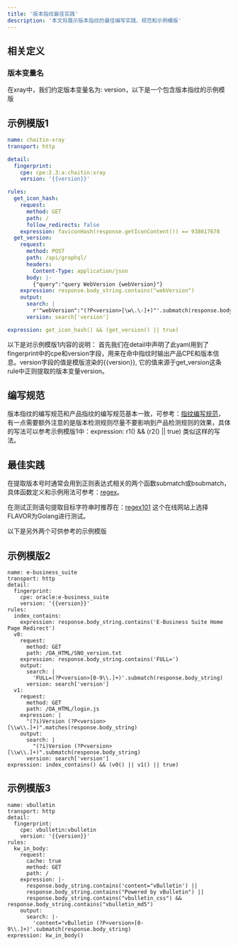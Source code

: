 ```yaml
---
title: '版本指纹最佳实践'
description: '本文将展示版本指纹的最佳编写实践、规范和示例模版'
---
```


## 相关定义

### 版本变量名
在xray中，我们约定版本变量名为: version，以下是一个包含版本指纹的示例模版


## 示例模版1
```yaml
name: chaitin-xray
transport: http

detail:
  fingerprint:
    cpe: cpe:2.3:a:chaitin:xray
    version: '{{version}}'

rules:
  get_icon_hash:
    request:
      method: GET
      path: /
      follow_redirects: false
    expression: faviconHash(response.getIconContent()) == 938617678
  get_version:
    request:
      method: POST
      path: /api/graphql/
      headers:
        Content-Type: application/json
      body: |-
        {"query":"query WebVersion {webVersion}"}
    expression: response.body_string.contains("webVersion")
    output:
      search: |
        r'"webVersion":"(?P<version>[\w\.\-]+)"'.submatch(response.body_string)
      version: search['version']

expression: get_icon_hash() && (get_version() || true)

```
以下是对示例模版1内容的说明：
首先我们在detail中声明了此yaml用到了fingerprint中的cpe和version字段，用来在命中指纹时输出产品CPE和版本信息。version字段的值是模版渲染的{{version}}, 
它的值来源于get_version这条rule中正则提取的版本变量version。


## 编写规范
版本指纹的编写规范和产品指纹的编写规范基本一致，可参考：[指纹编写规范](https://docs.xray.cool/plugins/practice/finger/Practice#prepare-a-specification)，
有一点需要额外注意的是版本检测规则尽量不要影响到产品检测规则的效果，具体的写法可以参考示例模版1中：expression: r1() && (r2() || true) 类似这样的写法。

## 最佳实践
在提取版本号时通常会用到正则表达式相关的两个函数submatch或bsubmatch，具体函数定义和示例用法可参考：[regex](https://docs.xray.cool/plugins/yaml/YAMLTypeFunc#regex)。  
 
在测试正则语句提取目标字符串时推荐在：[regex101](https://regex101.com/) 这个在线网站上选择FLAVOR为Golang进行测试。

以下是另外两个可供参考的示例模版
## 示例模版2
```
name: e-business_suite
transport: http
detail:
  fingerprint:
    cpe: oracle:e-business_suite
    version: '{{version}}'
rules:
  index_contains:
    expression: response.body_string.contains('E-Business Suite Home Page Redirect')
  v0:
    request:
      method: GET
      path: /OA_HTML/SNO_version.txt
    expression: response.body_string.contains('FULL=')
    output:
      search: |
        'FULL=(?P<version>[0-9\\.]+)'.submatch(response.body_string)
      version: search['version']
  v1:
    request:
      method: GET
      path: /OA_HTML/login.js
    expression: |
      "(?i)Version (?P<version>[\\w\\.]+)".matches(response.body_string)
    output:
      search: |
        "(?i)Version (?P<version>[\\w\\.]+)".submatch(response.body_string)
      version: search['version']
expression: index_contains() && (v0() || v1() || true)
```

## 示例模版3

```
name: vbulletin
transport: http
detail:
  fingerprint:
    cpe: vbulletin:vbulletin
    version: '{{version}}'
rules:
  kw_in_body:
    request:
      cache: true
      method: GET
      path: /
    expression: |-
      response.body_string.contains('content="vBulletin') ||
      response.body_string.contains("Powered by vBulletin") ||
      response.body_string.contains("vbulletin_css") && response.body_string.contains("vbulletin_md5")
    output:
      search: |-
        'content="vBulletin (?P<version>[0-9\\.]+)'.submatch(response.body_string)
expression: kw_in_body()
```
